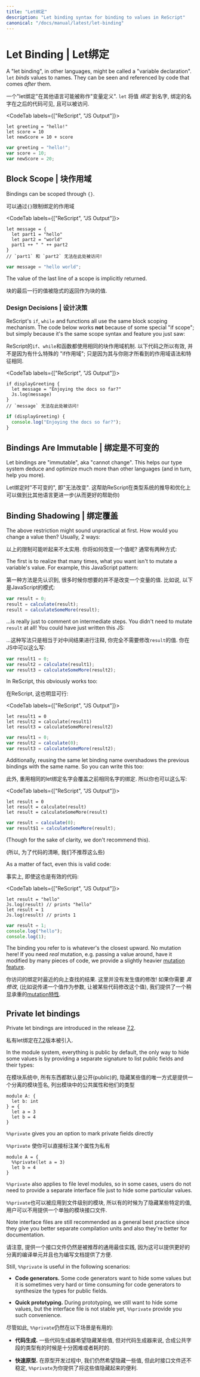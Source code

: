```yaml
---
title: "Let绑定"
description: "Let binding syntax for binding to values in ReScript"
canonical: "/docs/manual/latest/let-binding"
---
```


# Let Binding | Let绑定

A "let binding", in other languages, might be called a "variable declaration". `let` _binds_ values to names. They can be seen and referenced by code that comes _after_ them.

一个"let绑定"在其他语言可能被称作"变量定义". `let` 将值 _绑定_ 到名字, 绑定的名字在之后的代码可见, 且可以被访问.

<CodeTab labels={["ReScript", "JS Output"]}>

```res example
let greeting = "hello!"
let score = 10
let newScore = 10 + score
```
```js
var greeting = "hello!";
var score = 10;
var newScore = 20;
```

</CodeTab>

## Block Scope | 块作用域

Bindings can be scoped through `{}`.

可以通过`{}`限制绑定的作用域

<CodeTab labels={["ReScript", "JS Output"]}>

```res example
let message = {
  let part1 = "hello"
  let part2 = "world"
  part1 ++ " " ++ part2
}
// `part1` 和 `part2` 无法在此处被访问!
```
```js
var message = "hello world";
```

</CodeTab>

The value of the last line of a scope is implicitly returned.

块的最后一行的值被隐式的返回作为块的值.

### Design Decisions | 设计决策

ReScript's `if`, `while` and functions all use the same block scoping mechanism. The code below works **not** because of some special "if scope"; but simply because it's the same scope syntax and feature you just saw:

ReScript的`if`、`while`和函数都使用相同的块作用域机制. 以下代码之所以有效, 并不是因为有什么特殊的 "if作用域"; 只是因为其与你刚才所看到的作用域语法和特征相同. 

<CodeTab labels={["ReScript", "JS Output"]}>

```res
if displayGreeting {
  let message = "Enjoying the docs so far?"
  Js.log(message)
}
// `message` 无法在此处被访问!
```
```js
if (displayGreeting) {
  console.log("Enjoying the docs so far?");
}
```

</CodeTab>

## Bindings Are Immutable | 绑定是不可变的

Let bindings are "immutable", aka "cannot change". This helps our type system deduce and optimize much more than other languages (and in turn, help you more).

Let绑定时"不可变的", 即"无法改变". 这帮助ReScript在类型系统的推导和优化上可以做到比其他语言更进一步(从而更好的帮助你)

## Binding Shadowing | 绑定覆盖

The above restriction might sound unpractical at first. How would you change a value then? Usually, 2 ways:

以上的限制可能听起来不太实用. 你将如何改变一个值呢? 通常有两种方式:

The first is to realize that many times, what you want isn't to mutate a variable's value. For example, this JavaScript pattern:

第一种方法是先认识到, 很多时候你想要的并不是改变一个变量的值. 比如说, 以下是JavaScript的模式:

```js
var result = 0;
result = calculate(result);
result = calculateSomeMore(result);
```

...is really just to comment on intermediate steps. You didn't need to mutate `result` at all! You could have just written this JS:

...这种写法只是相当于对中间结果进行注释, 你完全不需要修改`result`的值. 你在JS中可以这么写:


```js
var result1 = 0;
var result2 = calculate(result1);
var result3 = calculateSomeMore(result2);
```

In ReScript, this obviously works too:

在ReScript, 这也明显可行:

<CodeTab labels={["ReScript", "JS Output"]}>

```res
let result1 = 0
let result2 = calculate(result1)
let result3 = calculateSomeMore(result2)
```
```js
var result1 = 0;
var result2 = calculate(0);
var result3 = calculateSomeMore(result2);
```

</CodeTab>

Additionally, reusing the same let binding name overshadows the previous bindings with the same name. So you can write this too:

此外, 重用相同的let绑定名字会覆盖之前相同名字的绑定. 所以你也可以这么写:

<CodeTab labels={["ReScript", "JS Output"]}>

```res
let result = 0
let result = calculate(result)
let result = calculateSomeMore(result)
```
```js
var result = calculate(0);
var result$1 = calculateSomeMore(result);
```

</CodeTab>

(Though for the sake of clarity, we don't recommend this).

(所以, 为了代码的清晰, 我们不推荐这么些)

As a matter of fact, even this is valid code:

事实上, 即使这也是有效的代码:

<CodeTab labels={["ReScript", "JS Output"]}>

```res example
let result = "hello"
Js.log(result) // prints "hello"
let result = 1
Js.log(result) // prints 1
```
```js
var result = 1;
console.log("hello");
console.log(1);
```

</CodeTab>

The binding you refer to is whatever's the closest upward. No mutation here!
If you need _real_ mutation, e.g. passing a value around, have it modified by many pieces of code, we provide a slightly heavier [mutation feature](mutation.md).

你访问的绑定时最近的向上查找的结果. 这里并没有发生值的修改! 如果你需要 _真修改_, (比如说传递一个值作为参数, 让被某些代码修改这个值), 我们提供了一个稍显承重的[mutation特性](mutation.md). 

## Private let bindings

Private let bindings are introduced in the release [7.2](https://rescript-lang.org/blog/bucklescript-release-7-2).

私有let绑定在[7.2](https://rescript-lang.org/blog/bucklescript-release-7-2)版本被引入.

In the module system, everything is public by default,
the only way to hide some values is by providing a separate signature to
list public fields and their types:

在模块系统中, 所有东西都默认是公开(public)的, 隐藏某些值的唯一方式是提供一个分离的模块签名, 列出模块中的公共属性和他们的类型

```res
module A: {
  let b: int
} = {
  let a = 3
  let b = 4
}
```
`%%private` gives you an option to mark private fields directly

`%%private` 使你可以直接标注某个属性为私有

```res
module A = {
  %%private(let a = 3)
  let b = 4
}
```

`%%private` also applies to file level modules, so in some cases,
users do not need to provide a separate interface file just to hide some particular values.

`%%private`也可以被应用到文件级别的模块, 所以有的时候为了隐藏某些特定的值, 用户可以不用提供一个单独的模块接口文件.

Note interface files are still recommended as a general best practice since they give you better
separate compilation units and also they're better for documentation.

请注意, 提供一个接口文件仍然是被推荐的通用最佳实践, 因为这可以提供更好的分离的编译单元并且也为编写文档提供了方便.

Still, `%%private` is useful in the following scenarios:

- **Code generators.** Some code generators want to hide some values but it is sometimes very hard or time consuming for code generators to synthesize the types for public fields.

- **Quick prototyping.** During prototyping, we still want to hide some values, but the interface file is not stable yet, `%%private` provide you such convenience.

尽管如此, `%%private`仍然在以下场景是有用的:
- **代码生成.** 一些代码生成器希望隐藏某些值, 但对代码生成器来说, 合成公共字段的类型有的时候是十分困难或者耗时的.

- **快速原型.** 在原型开发过程中, 我们仍然希望隐藏一些值, 但此时接口文件还不稳定, `%%private`为你提供了将这些值隐藏起来的便利.
